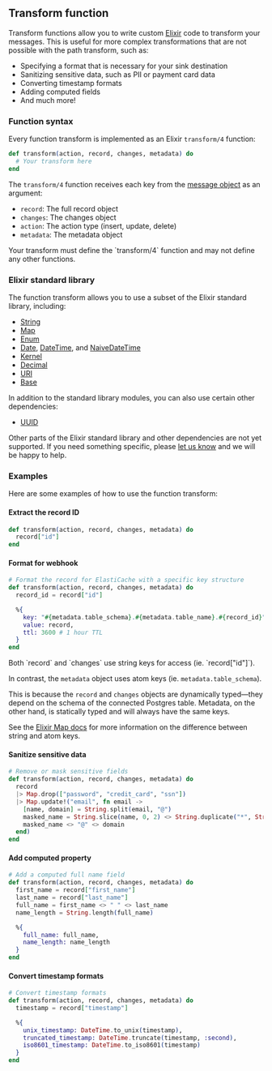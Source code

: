 ## Transform function

Transform functions allow you to write custom [Elixir](https://elixir-lang.org/) code to transform your messages. This is useful for more complex transformations that are not possible with the path transform, such as:

- Specifying a format that is necessary for your sink destination
- Sanitizing sensitive data, such as PII or payment card data
- Converting timestamp formats
- Adding computed fields
- And much more!

### Function syntax

Every function transform is implemented as an Elixir `transform/4` function:

```Elixir
def transform(action, record, changes, metadata) do
  # Your transform here
end
```

The `transform/4` function receives each key from the [message object](/reference/messages) as an argument:

- `record`: The full record object
- `changes`: The changes object
- `action`: The action type (insert, update, delete)
- `metadata`: The metadata object

<Info>
  Your transform must define the `transform/4` function and may not define any
  other functions.
</Info>

### Elixir standard library

The function transform allows you to use a subset of the Elixir standard library, including:

- [String](https://hexdocs.pm/elixir/String.html)
- [Map](https://hexdocs.pm/elixir/Map.html)
- [Enum](https://hexdocs.pm/elixir/Enum.html)
- [Date](https://hexdocs.pm/elixir/Date.html), [DateTime](https://hexdocs.pm/elixir/DateTime.html), and [NaiveDateTime](https://hexdocs.pm/elixir/NaiveDateTime.html)
- [Kernel](https://hexdocs.pm/elixir/Kernel.html)
- [Decimal](https://hexdocs.pm/decimal/readme.html)
- [URI](https://hexdocs.pm/elixir/URI.html)
- [Base](https://hexdocs.pm/elixir/Base.html)

In addition to the standard library modules, you can also use certain other dependencies:

- [UUID](https://hexdocs.pm/uuid/readme.html)

Other parts of the Elixir standard library and other dependencies are not yet supported. If you need something specific, please [let us know](https://github.com/sequinstream/sequin/issues/new/choose)
and we will be happy to help.

### Examples

Here are some examples of how to use the function transform:

#### Extract the record ID

```Elixir
def transform(action, record, changes, metadata) do
  record["id"]
end
```

#### Format for webhook

```Elixir
# Format the record for ElastiCache with a specific key structure
def transform(action, record, changes, metadata) do
  record_id = record["id"]

  %{
    key: "#{metadata.table_schema}.#{metadata.table_name}.#{record_id}",
    value: record,
    ttl: 3600 # 1 hour TTL
  }
end
```

<Note>
  Both `record` and `changes` use string keys for access (ie. `record["id"]`).

In contrast, the `metadata` object uses atom keys (ie. `metadata.table_schema`).

This is because the `record` and `changes` objects are dynamically typed––they depend on the schema of the connected Postgres table. Metadata, on the other hand, is statically typed and will always have the same keys.

See the [Elixir Map docs](https://hexdocs.pm/elixir/1.12/Map.html) for more information on the difference between string and atom keys.

</Note>

#### Sanitize sensitive data

```Elixir
# Remove or mask sensitive fields
def transform(action, record, changes, metadata) do
  record
  |> Map.drop(["password", "credit_card", "ssn"])
  |> Map.update!("email", fn email ->
    [name, domain] = String.split(email, "@")
    masked_name = String.slice(name, 0, 2) <> String.duplicate("*", String.length(name) - 2)
    masked_name <> "@" <> domain
  end)
end
```

#### Add computed property

```Elixir
# Add a computed full name field
def transform(action, record, changes, metadata) do
  first_name = record["first_name"]
  last_name = record["last_name"]
  full_name = first_name <> " " <> last_name
  name_length = String.length(full_name)

  %{
    full_name: full_name,
    name_length: name_length
  }
end
```

#### Convert timestamp formats

```Elixir
# Convert timestamp formats
def transform(action, record, changes, metadata) do
  timestamp = record["timestamp"]

  %{
    unix_timestamp: DateTime.to_unix(timestamp),
    truncated_timestamp: DateTime.truncate(timestamp, :second),
    iso8601_timestamp: DateTime.to_iso8601(timestamp)
  }
end
```
